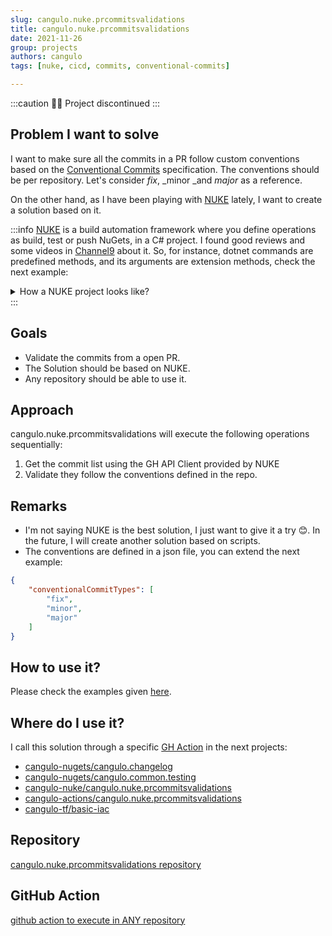 ```yaml
---
slug: cangulo.nuke.prcommitsvalidations
title: cangulo.nuke.prcommitsvalidations
date: 2021-11-26
group: projects
authors: cangulo
tags: [nuke, cicd, commits, conventional-commits]

---
```


:::caution 🚧🛑 Project discontinued
:::

## Problem I want to solve

I want to make sure all the commits in a PR follow custom conventions based on the [Conventional Commits](https://www.conventionalcommits.org/) specification. The conventions should be per repository. Let's consider _fix_, _minor _and _major_ as a reference.

On the other hand, as I have been playing with [NUKE](https://nuke.build/index.html) lately, I want to create a solution based on it.

<!--truncate-->

:::info
[NUKE](https://nuke.build/index.html) is a build automation framework where you define operations as build, test or push NuGets, in a C# project. I found good reviews and some videos in [Channel9](https://channel9.msdn.com/Shows/On-NET/Build-Automation-with-NUKE) about it. So, for instance, dotnet commands are predefined methods, and its arguments are extension methods, check the next example:


<details>
  <summary>How a NUKE project looks like?</summary>

```csharp
Target Pack => _ => _
    .DependsOn(Clean)
    .Executes(() => 
    {
      DotNetTasks
          .DotNetPack(s => s
              .SetProject(project.Path)
              .SetOutputDirectory(outputFolderAbsolutePath)
              .SetConfiguration(configuration)
              .SetVersionPrefix(currentPackageVersion)
              .SetVersionSuffix(versionSuffix)
              .EnableNoRestore());
    });
```

</details>
:::


## Goals

* Validate the commits from a open PR.
* The Solution should be based on NUKE.
* Any repository should be able to use it.

## Approach

cangulo.nuke.prcommitsvalidations will execute the following operations sequentially:

1. Get the commit list using the GH API Client provided by NUKE
2. Validate they follow the conventions defined in the repo.


## Remarks

* I'm not saying NUKE is the best solution, I just want to give it a try 😊. In the future, I will create another solution based on scripts.
* The conventions are defined in a json file, you can extend the next example:

```json
{
    "conventionalCommitTypes": [
        "fix",
        "minor",
        "major"
    ]
}
```
## How to use it?

Please check the examples given [here](https://github.com/cangulo-actions/cangulo.nuke.prcommitsvalidations#example).

## Where do I use it?

I call this solution through a specific [GH Action](https://github.com/cangulo-actions/cangulo.nuke.prcommitsvalidations) in the next projects:

* [cangulo-nugets/cangulo.changelog](https://github.com/cangulo-nugets/cangulo.changelog/blob/v0.0.8/.github/workflows/4-Release-New-Version.yml)
* [cangulo-nugets/cangulo.common.testing](https://github.com/cangulo-nugets/cangulo.common.testing/blob/v0.0.2/.github/workflows/4-Release-New-Version.yml)
* [cangulo-nuke/cangulo.nuke.prcommitsvalidations](https://github.com/cangulo-nuke/cangulo.nuke.prcommitsvalidations/blob/v0.0.1/.github/workflows/3-Release_New_Version.yml)
* [cangulo-actions/cangulo.nuke.prcommitsvalidations](https://github.com/cangulo-actions/cangulo.nuke.prcommitsvalidations/blob/v0.0.1/.github/workflows/2-release_new_version.yml)
* [cangulo-tf/basic-iac](https://github.com/cangulo-tf/basic-iac/blob/v0.0.2/.github/workflows/3-Release_New_Version.yml)


## Repository

[cangulo.nuke.prcommitsvalidations repository](https://github.com/cangulo-nuke/cangulo.nuke.prcommitsvalidations)

## GitHub Action

[github action to execute in ANY repository](https://github.com/cangulo-actions/cangulo.nuke.prcommitsvalidations)
